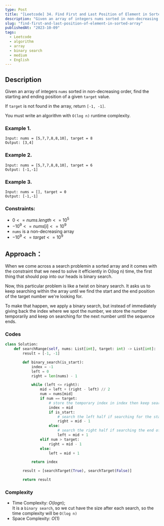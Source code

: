 ```yaml
---
type: Post
title: "[Leetcode] 34. Find First and Last Position of Element in Sorted Array"
description: "Given an array of integers nums sorted in non-decreasing order, find the starting and ending position of a given target value."
slug: "find-first-and-last-position-of-element-in-sorted-array"
publishedAt: "2023-10-09"
tags:
  - Leetcode
  - algorithm
  - array
  - binary search
  - medium
  - English
---
```


## Description

Given an array of integers `nums` sorted in non-decreasing order, find the starting and ending position of a given `target` value.

If `target` is not found in the array, return `[-1, -1]`.

You must write an algorithm with `O(log n)` runtime complexity.

### Example 1.

```
Input: nums = [5,7,7,8,8,10], target = 8
Output: [3,4]
```

### Example 2.

```
Input: nums = [5,7,7,8,8,10], target = 6
Output: [-1,-1]

```

### Example 3.

```
Input: nums = [], target = 0
Output: [-1,-1]

```

### Constraints:

- $0 <= nums.length <= 10^5$
- $-10^9 <= nums[i] <= 10^9$
- `nums` is a non-decreasing array
- $-10^9 <= target <= 10^9$

## Approach：

When we come across a search problemin a sorted array and it comes with the constraint that we need to solve it efficiently in O(log n) time, the first thing that should pop into our heads is binary search.

Now, this particular problem is like a twist on binary search. It asks us to keep searching within the array until we find the start and the end position of the target number we're looking for.

To make that happen, we apply a binary search, but instead of immediately giving back the index where we spot the number, we store the number temporarily and keep on searching for the next number until the sequence ends.

### Codes

```python
class Solution:
    def searchRange(self, nums: List[int], target: int) -> List[int]:
        result = [-1, -1]

        def binary_search(is_start):
            index = -1
            left = 0
            right = len(nums) - 1

            while (left <= right):
                mid = left + (right - left) // 2
                num = nums[mid]
                if num == target:
                    # store the temporary index in index then keep searching
                    index = mid
                    if is_start:
                        # search the left half if searching for the starting of the sequesce
                        right = mid - 1
                    else:
                        # search the right half if searching the end of the sequence
                        left = mid + 1
                elif num > target:
                    right = mid - 1
                else:
                    left = mid + 1

            return index

        result = [searchTarget(True), searchTarget(False)]

        return result
```

### Complexity

- Time Complexity: $O(log n)$;  
  It is a `binary search`, so we cut have the size after each search, so the time complexity will be `O(log n)`
- Space Complexity: $O(1)$
